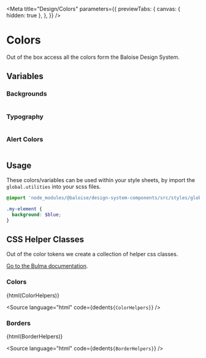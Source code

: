 
<Meta
  title="Design/Colors"
  parameters={{
    previewTabs: {
      canvas: { hidden: true },
    },
  }}
/>

# Colors

Out of the box access all the colors form the Baloise Design System.

## Variables

### Backgrounds

<bal-doc-app>
  <div class="columns">
    <bal-doc-color
      background
      class="column is-one-third"
      color="white"
      subject="White"
      scss-vars="$white"
      description="Default Background"
    ></bal-doc-color>
    <bal-doc-color
      background
      class="column is-one-third"
      color="blue"
      subject="Blue"
      scss-vars="$blue"
      description="Brand Color"
      inverted
    ></bal-doc-color>
    <bal-doc-color
      background
      class="column is-one-third"
      color="blue-light"
      subject="Blue Light"
      scss-vars="$blue-0"
      description="Hint Background"
    ></bal-doc-color>
  </div>
</bal-doc-app>

### Typography

<bal-doc-app>
  <div class="columns">
    <bal-doc-color
      class="column is-one-third"
      color="white"
      subject="White"
      scss-vars="$white"
      description="Default Background"
    ></bal-doc-color>
    <bal-doc-color
      class="column is-one-third"
      color="blue"
      subject="Blue"
      scss-vars="$blue"
      description="Brand Color"
      inverted
    ></bal-doc-color>
    <bal-doc-color
      class="column is-one-third"
      color="blue-light-text"
      subject="Blue Light Text"
      scss-vars="$text-light"
      description="Subtitles and hint messages"
      inverted
    ></bal-doc-color>
  </div>
</bal-doc-app>

### Alert Colors

<bal-doc-app>
  <div class="columns">
    <bal-doc-color
      color="primary"
      subject="Primary"
      scss-vars="$primary, $cyan"
      background
      inverted
      class="column is-one-third"
    ></bal-doc-color>
    <bal-doc-color
      color="info"
      subject="Info"
      scss-vars="$info, $blue"
      background
      inverted
      class="column is-one-third"
    ></bal-doc-color>
    <bal-doc-color
      color="success"
      subject="Success"
      scss-vars="$success"
      background
      inverted
      class="column is-one-third"
    ></bal-doc-color>
  </div>
  <div class="columns">
    <bal-doc-color
      color="warning"
      subject="Warning"
      scss-vars="$warning"
      background
      inverted
      class="column is-one-third"
    ></bal-doc-color>
    <bal-doc-color
      color="danger"
      subject="Danger"
      scss-vars="$danger"
      background
      inverted
      class="column is-one-third"
    ></bal-doc-color>
  </div>
</bal-doc-app>

## Usage

These colors/variables can be used within your style sheets, by import the `global.utilities` into your scss files.

```scss
@import 'node_modules/@baloise/design-system-components/src/styles/global.utilities';

.my-element {
  background: $blue;
}
```

## CSS Helper Classes

Out of the color tokens we create a collection of helper css classes.

[Go to the Bulma documentation](https://bulma.io/documentation/modifiers/color-helpers/).


### Colors

<Canvas withSource="none">
  <bal-doc-app>{html(ColorHelpers)}</bal-doc-app>
</Canvas>

<Source
  language="html"
  code={dedent`
     ${ColorHelpers}
  `}
/>

### Borders

<Canvas withSource="none">
  <bal-doc-app>{html(BorderHelpers)}</bal-doc-app>
</Canvas>

<Source
  language="html"
  code={dedent`
     ${BorderHelpers}
  `}
/>
